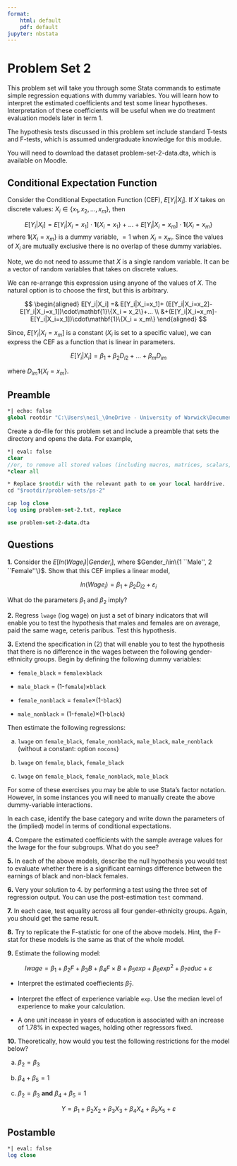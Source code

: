 ```yaml
---
format:
    html: default
    pdf: default
jupyter: nbstata  
---
```


# Problem Set 2

This problem set will take you through some Stata commands to estimate simple regression equations with dummy variables. You will learn how to interpret the estimated coefficients and test some linear hypotheses. Interpretation of these coefficients will be useful when we do treatment evaluation models later in term 1.

The hypothesis tests discussed in this problem set include standard T-tests and F-tests, which is assumed undergraduate knowledge for this module. 

You will need to download the dataset problem-set-2-data.dta, which is available on Moodle.

## Conditional Expectation Function

Consider the Conditional Expectation Function (CEF), $E[Y_i|X_i]$. If $X$ takes on discrete values: $X_i\in\{x_1,x_2,...,x_m\}$, then 

$$
	E[Y_i|X_i] =  E[Y_i|X_i=x_1]\cdot\mathbf{1}\{X_i = x_1\}+...+E[Y_i|X_i=x_m]\cdot\mathbf{1}\{X_i = x_m\}
$$
where $\mathbf{1}\{X_i = x_m\}$ is a dummy variable, $=1$ when $X_i=x_m$. Since the values of $X_i$ are mutually exclusive there is no overlap of these dummy variables. 

Note, we do not need to assume that $X$ is a single random variable. It can be a vector of random variables that takes on discrete values. 

We can re-arrange this expression using anyone of the values of $X$. The natural option is to choose the first, but this is arbitrary.

$$
\begin{aligned}
	E[Y_i|X_i] =& E[Y_i|X_i=x_1]+ (E[Y_i|X_i=x_2]-E[Y_i|X_i=x_1])\cdot\mathbf{1}\{X_i = x_2\}+... \\
&+(E[Y_i|X_i=x_m]-E[Y_i|X_i=x_1])\cdot\mathbf{1}\{X_i = x_m\}
\end{aligned}
$$

Since, $E[Y_i|X_i = x_m]$ is a constant ($X_i$ is set to a specific value), we can express the CEF as a function that is linear in parameters. 

$$
	E[Y_i|X_i] = \beta_1 + \beta_2D_{i2} + ... + \beta_m D_{im}
$$

where $D_{im}\mathbf{1}\{X_i = x_m\}$.


## Preamble

```stata
*| echo: false
global rootdir "C:\Users\neil_\OneDrive - University of Warwick\Documents\EC910\website\warwick-ec910"
```

Create a do-file for this problem set and include a preamble that sets the directory and opens the data. For example, 
```stata
*| eval: false
clear 
//or, to remove all stored values (including macros, matrices, scalars, etc.) 
*clear all

* Replace $rootdir with the relevant path to on your local harddrive.
cd "$rootdir/problem-sets/ps-2"

cap log close
log using problem-set-2.txt, replace

use problem-set-2-data.dta
```

## Questions

**1.**	Consider the $E[ln(Wage_i)|Gender_i]$, where $Gender_i\in\{1 ``Male'', 2 ``Female''\}$. Show that this CEF implies a linear model, 

$$
	ln(Wage_i) = \beta_1 + \beta_2 D_{i2} + \varepsilon_i 
$$
 
What do the parameters $\beta_1$ and $\beta_2$ imply? 

**2.** Regress `lwage` (log wage) on just a set of binary indicators that will enable you to test the hypothesis that males and females are on average, paid the same wage, ceteris paribus. Test this hypothesis.

**3.**	Extend the specification in (2) that will enable you to test the hypothesis that there is no difference in the wages between the following gender-ethnicity groups. Begin by defining the following dummy variables: 

-	`female_black` = `female`$\times$`black`

-	`male_black` = (1-`female`)$\times$`black`

-	`female_nonblack` = `female`$\times$(1-`black`)

-	`male_nonblack` = (1-`female`)$\times$(1-`black`)

Then estimate the following regressions:

a. `lwage` on `female_black`, `female_nonblack`, `male_black`, `male_nonblack` (without a constant: option `nocons`)

b.	`lwage` on `female`, `black`, `female_black`

c.	`lwage` on `female_black`, `female_nonblack`, `male_black`

For some of these exercises you may be able to use Stata's factor notation. However, in some instances you will need to manually create the above dummy-variable interactions.

In each case, identify the base category and write down the parameters of the (implied) model in terms of conditional expectations.

**4.**	Compare the estimated coefficients with the sample average values for the lwage for the four subgroups. What do you see?

**5.** In each of the above models, describe the null hypothesis you would test to evaluate whether there is a significant earnings difference between the earnings of black and non-black females. 

**6.**	Very your solution to 4. by performing a test using the three set of regression output. You can use the post-estimation `test` command.

**7.** In each case, test equality across all four gender-ethnicity groups. Again, you should get the same result. 

**8.** Try to replicate the F-statistic for one of the above models. Hint, the F-stat for these models is the same as that of the whole model. 

**9.** Estimate the following model:

$$
	lwage = \beta_1 + \beta_2F + \beta_3B + \beta_4F\times B + \beta_5exp + \beta_6exp^2 + \beta_7educ + \varepsilon
$$

-	Interpret the estimated coeffiecients $\hat{\beta}_7$.

-	Interpret the effect of experience variable `exp`. Use the median level of experience to make your calculation.


-	A one unit incease in years of education is associated with an increase of 1.78% in expected wages, holding other regressors fixed. 

**10.**	Theoretically, how would you test the following restrictions for the model below?

a.	$\beta_2 = \beta_3$ 

b.	$\beta_4 + \beta_5 = 1$

c.	$\beta_2 = \beta_3$ **and** $\beta_4 + \beta_5 = 1$

$$
	Y = \beta_1 + \beta_2X_2 + \beta_3X_3 + \beta_4X_4 + \beta_5X_5 + \varepsilon
$$


## Postamble


```stata
*| eval: false
log close
```